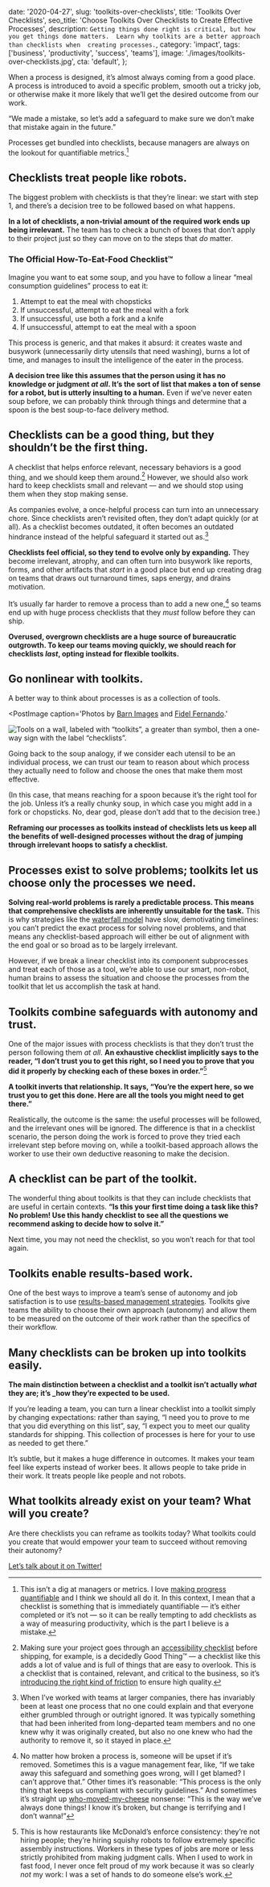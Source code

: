   date: '2020-04-27',
  slug: 'toolkits-over-checklists',
  title: 'Toolkits Over Checklists',
  seo_title: 'Choose Toolkits Over Checklists to Create Effective Processes',
  description: `
    Getting things done right is critical, but how you get things done matters. 
    Learn why toolkits are a better approach than checklists when 
    creating processes.
  `,
  category: 'impact',
  tags: ['business', 'productivity', 'success', 'teams'],
  image: './images/toolkits-over-checklists.jpg',
  cta: 'default',
};

When a process is designed, it’s almost always coming from a good place. A process is introduced to avoid a specific problem, smooth out a tricky job, or otherwise make it more likely that we’ll get the desired outcome from our work.

“We made a mistake, so let’s add a safeguard to make sure we don’t make that mistake again in the future.”

Processes get bundled into checklists, because managers are always on the lookout for quantifiable metrics.[^metrics]

[^metrics]: This isn’t a dig at managers or metrics. I love [making progress quantifiable](https://lengstorf.com/effective-project-planning) and I think we should all do it. In this context, I mean that a checklist is something that is immediately quantifiable — it’s either completed or it’s not — so it can be really tempting to add checklists as a way of measuring productivity, which is the part I believe is a mistake.

## Checklists treat people like robots.

The biggest problem with checklists is that they’re linear: we start with step 1, and there’s a decision tree to be followed based on what happens.

**In a lot of checklists, a non-trivial amount of the required work ends up being irrelevant.** The team has to check a bunch of boxes that don’t apply to their project just so they can move on to the steps that _do_ matter.

### The Official How-To-Eat-Food Checklist™

Imagine you want to eat some soup, and you have to follow a linear “meal consumption guidelines” process to eat it:

1. Attempt to eat the meal with chopsticks
1. If unsuccessful, attempt to eat the meal with a fork
1. If unsuccessful, use both a fork and a knife
1. If unsuccessful, attempt to eat the meal with a spoon

This process is generic, and that makes it absurd: it creates waste and busywork (unnecessarily dirty utensils that need washing), burns a lot of time, and manages to insult the intelligence of the eater in the process.

**A decision tree like this assumes that the person using it has no knowledge or judgment _at all_. It’s the sort of list that makes a ton of sense for a robot, but is utterly insulting to a human.** Even if we’ve never eaten soup before, we can probably think through things and determine that a spoon is the best soup-to-face delivery method.

## Checklists can be a good thing, but they shouldn’t be the first thing.

A checklist that helps enforce relevant, necessary behaviors is a good thing, and we should keep them around.[^a11y] However, we should also work hard to keep checklists small and relevant — and we should stop using them when they stop making sense.

[^a11y]: Making sure your project goes through an [accessibility checklist](https://a11yproject.com/checklist/) before shipping, for example, is a decidedly Good Thing™ — a checklist like this adds a lot of value and is full of things that are easy to overlook. This is a checklist that is contained, relevant, and critical to the business, so it’s [introducing the right kind of friction](/reduce-friction) to ensure high quality.

As companies evolve, a once-helpful process can turn into an unnecessary chore. Since checklists aren’t revisited often, they don’t adapt quickly (or at all). As a checklist becomes outdated, it often becomes an outdated hindrance instead of the helpful safeguard it started out as.[^shortcuts]

[^shortcuts]: When I’ve worked with teams at larger companies, there has invariably been at least one process that no one could explain and that everyone either grumbled through or outright ignored. It was typically something that had been inherited from long-departed team members and no one knew why it was originally created, but also no one knew who had the authority to remove it, so it stayed in place.

**Checklists feel official, so they tend to evolve only by expanding.** They become irrelevant, atrophy, and can often turn into busywork like reports, forms, and other artifacts that _start_ in a good place but end up creating drag on teams that draws out turnaround times, saps energy, and drains motivation.

It’s usually far harder to remove a process than to add a new one,[^removal] so teams end up with huge process checklists that they _must_ follow before they can ship.

[^removal]: No matter how broken a process is, someone will be upset if it’s removed. Sometimes this is a vague management fear, like, “If we take away this safeguard and something goes wrong, will I get blamed? I can’t approve that.” Other times it’s reasonable: “This process is the only thing that keeps us compliant with security guidelines.” And sometimes it’s straight up [who-moved-my-cheese](https://en.wikipedia.org/wiki/Who_Moved_My_Cheese%3F) nonsense: “This is the way we’ve always done things! I know it’s broken, but change is terrifying and I don’t wanna!”

**Overused, overgrown checklists are a huge source of bureaucratic outgrowth. To keep our teams moving quickly, we should reach for checklists _last_, opting instead for flexible toolkits.**

## Go nonlinear with toolkits.

A better way to think about processes is as a collection of tools.

<PostImage
  caption='Photos by <a href="https://unsplash.com/photos/t5YUoHW6zRo">Barn Images</a> and <a href="https://unsplash.com/photos/oeANb6sSOFk">Fidel Fernando</a>.'
>


![Tools on a wall, labeled with “toolkits”, a greater than symbol, then a one-way sign with the label “checklists”.](./images/toolkits-over-checklists.jpg)

</PostImage>


Going back to the soup analogy, if we consider each utensil to be an individual process, we can trust our team to reason about which process they actually need to follow and choose the ones that make them most effective.

(In this case, that means reaching for a spoon because it’s the right tool for the job. Unless it’s a really chunky soup, in which case you might add in a fork or chopsticks. No, dear god, please don’t add that to the decision tree.)

**Reframing our processes as toolkits instead of checklists lets us keep all the benefits of well-designed processes without the drag of jumping through irrelevant hoops to satisfy a checklist.**

## Processes exist to solve problems; toolkits let us choose only the processes we need.

**Solving real-world problems is rarely a predictable process. This means that comprehensive checklists are inherently unsuitable for the task.** This is why strategies like the [waterfall model](https://en.wikipedia.org/wiki/Waterfall_model) have slow, demotivating timelines: you can’t predict the exact process for solving novel problems, and that means any checklist-based approach will either be out of alignment with the end goal or so broad as to be largely irrelevant.

However, if we break a linear checklist into its component subprocesses and treat each of those as a tool, we’re able to use our smart, non-robot, human brains to assess the situation and choose the processes from the toolkit that let us accomplish the task at hand.

## Toolkits combine safeguards with autonomy and trust.

One of the major issues with process checklists is that they don’t trust the person following them _at all_. **An exhaustive checklist implicitly says to the reader, “I don’t trust you to get this right, so I need you to prove that you did it properly by checking each of these boxes in order.”**[^mcdonalds]

[^mcdonalds]: This is how restaurants like McDonald’s enforce consistency: they’re not hiring people; they’re hiring squishy robots to follow extremely specific assembly instructions. Workers in these types of jobs are more or less strictly prohibited from making judgment calls. When I used to work in fast food, I never once felt proud of my work because it was so clearly _not_ my work: I was a set of hands to do someone else’s work.

**A toolkit inverts that relationship. It says, “You’re the expert here, so we trust you to get this done. Here are all the tools you might need to get there.”**

Realistically, the outcome is the same: the useful processes will be followed, and the irrelevant ones will be ignored. The difference is that in a checklist scenario, the person doing the work is forced to prove they tried each irrelevant step before moving on, while a toolkit-based approach allows the worker to use their own deductive reasoning to make the decision.

## A checklist can be part of the toolkit.

The wonderful thing about toolkits is that they can include checklists that are useful in certain contexts. **“Is this your first time doing a task like this? No problem! Use this handy checklist to see all the questions we recommend asking to decide how to solve it.”**

Next time, you may not need the checklist, so you won’t reach for that tool again.

## Toolkits enable results-based work.

One of the best ways to improve a team’s sense of autonomy and job satisfaction is to use [results-based management strategies](https://lengstorf.com/results-based-work). Toolkits give teams the ability to choose their own approach (autonomy) and allow them to be measured on the outcome of their work rather than the specifics of their workflow.

## Many checklists can be broken up into toolkits easily.

**The main distinction between a checklist and a toolkit isn’t actually _what_ they are; it’s \_how they’re expected to be used.**

If you’re leading a team, you can turn a linear checklist into a toolkit simply by changing expectations: rather than saying, “I need you to prove to me that you did everything on this list”, say, “I expect you to meet our quality standards for shipping. This collection of processes is here for your to use as needed to get there.”

It’s subtle, but it makes a huge difference in outcomes. It makes your team feel like experts instead of worker bees. It allows people to take pride in their work. It treats people like people and not robots.

## What toolkits already exist on your team? What will you create?

Are there checklists you can reframe as toolkits today? What toolkits could you create that would empower your team to succeed without removing their autonomy?

[Let’s talk about it on Twitter!](https://twitter.com/compose/tweet?text=Toolkits%20Over%20Checklists%20by%20@jlengstorf&url=https://lengstorf.com/toolkits-over-checklists)
